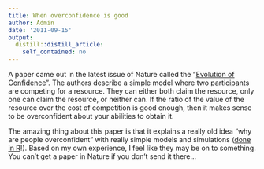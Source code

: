 ```yaml
---
title: When overconfidence is good
author: Admin
date: '2011-09-15'
output:
  distill::distill_article:
    self_contained: no
---
```


A paper came out in the latest issue of Nature called the &#8220;<a href="http://www.nature.com/nature/journal/v477/n7364/full/nature10384.html" target="_blank">Evolution of Confidence</a>&#8221;. The authors describe a simple model where two participants are competing for a resource. They can either both claim the resource, only one can claim the resource, or neither can. If the ratio of the value of the resource over the cost of competition is good enough, then it makes sense to be overconfident about your abilities to obtain it. 

The amazing thing about this paper is that it explains a really old idea &#8220;why are people overconfident&#8221; with really simple models and simulations (<a href="http://www.nature.com/nature/journal/v477/n7364/extref/nature10384-s1.pdf" target="_blank">done in R</a>!). Based on my own experience, I feel like they may be on to something. You can&#8217;t get a paper in Nature if you don&#8217;t send it there&#8230;

